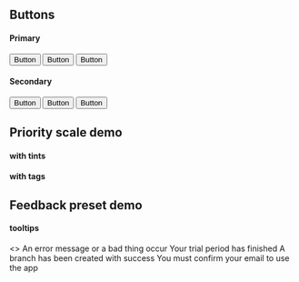 
<Meta title="Colors/Examples" />

## Buttons

#### Primary

<Preview>
    <Story name="primary buttons">
        <SpaceBetween>
            <Button color="primary" variant="contained">Button</Button>
            <Button color="primary" variant="outlined">Button</Button>
            <Button color="primary">Button</Button>
        </SpaceBetween>
    </Story>
</Preview>

#### Secondary

<Preview>
    <Story name="secondary buttons">
        <SpaceBetween>
            <Button color="secondary" variant="contained">Button</Button>
            <Button color="secondary" variant="outlined">Button</Button>
            <Button color="secondary">Button</Button>
        </SpaceBetween>
    </Story>
</Preview>


## Priority scale demo

#### with tints

<Preview>
    <Story name="cards by priority scale">
        <Box>
            <Card kind="critical" tag="#00000" />
            <Card kind="high" tag="#00001" />
            <Card kind="medium" tag="#00002" />
            <Card kind="low" tag="#00003" />
            <Card kind="minimal" tag="#00004" />
        </Box>
    </Story>
</Preview>

#### with tags


<Preview>
    <Story name="cards by priority scale with tags">
        <Box>
            <CardTag kind="critical" tag="#00000" />
            <CardTag kind="high" tag="#00001" />
            <CardTag kind="medium" tag="#00002" />
            <CardTag kind="low" tag="#00003" />
            <CardTag kind="minimal" tag="#00004" />
        </Box>
    </Story>
</Preview>


## Feedback preset demo

#### tooltips

<Preview>
    <Story name="tooltips with feedback preset">
        <>
            <Snackbar kind="error">
                An error message or a bad thing occur
            </Snackbar>
            <Snackbar kind="info">
                Your trial period has finished
            </Snackbar>
            <Snackbar kind="success">
                A branch has been created with success
            </Snackbar>
            <Snackbar kind="warning">
                You must confirm your email to use the app
            </Snackbar>
        </>
    </Story>
</Preview>